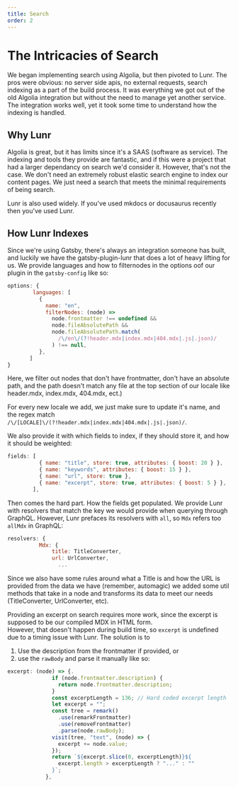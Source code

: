```yaml
---
title: Search
order: 2
---
```


# The Intricacies of Search

We began implementing search using Algolia, but then pivoted to Lunr. The pros were obvious: 
no server side apis, no external requests, search indexing as a part of the build process. 
It was everything we got out of the old Algolia integration but without the need to manage yet 
another service. The integration works well, yet it took some time to understand how the indexing 
is handled.

## Why Lunr

Algolia is great, but it has limits since it's a SAAS (software as service). The indexing and tools 
they provide are fantastic, and if this were a project that had a larger dependancy on search we'd 
consider it. However, that's not the case. We don't need an extremely robust elastic search engine 
to index our content pages. We just need a search that meets the minimal requirements of being search.

Lunr is also used widely. If you've used mkdocs or docusaurus recently then you've used Lunr.

## How Lunr Indexes

Since we're using Gatsby, there's always an integration someone has built, and luckily we have 
the gatsby-plugin-lunr that does a lot of heavy lifting for us. We provide languages and how to filternodes 
in the options oof our plugin in the `gatsby-config` like so:

```js:title=gatsby-config.js
options: {
        languages: [
          {
            name: "en",
            filterNodes: (node) =>
              node.frontmatter !== undefined &&
              node.fileAbsolutePath &&
              node.fileAbsolutePath.match(
                /\/en\/(?!header.mdx|index.mdx|404.mdx|.js|.json)/
              ) !== null,
          },
       ]
}
```

<CTA>

Here, we filter out nodes that don't have frontmatter, don't have an absolute path, and the 
path doesn't match any file at the top section of our locale like header.mdx, index.mdx, 404.mdx, ect.)

</CTA>

For every new locale we add, we just make sure to update it's name, and the regex match `/\/[LOCALE]\/(?!header.mdx|index.mdx|404.mdx|.js|.json)/`.

We also provide it with which fields to index, if they should store it, and how it should be weighted:

```js:title=gatsby-config.js
fields: [
          { name: "title", store: true, attributes: { boost: 20 } },
          { name: "keywords", attributes: { boost: 15 } },
          { name: "url", store: true },
          { name: "excerpt", store: true, attributes: { boost: 5 } },
        ],
```

Then comes the hard part. How the fields get populated.
We provide Lunr with resolvers that match the key we would provide when querying through GraphQL. 
However, Lunr prefaces its resolvers with `all`, so `Mdx` refers too `allMdx` in GraphQL:

```js:title=gatsby-config.js
resolvers: {
          Mdx: {
              title: TitleConverter,
              url: UrlConverter,
                ...
```

Since we also have some rules around what a Title is and how the URL is provided from the data we have 
(remember, automagic) we added some util methods that take in a node and transforms its data to meet our needs (TitleConverter, UrlConverter, etc).

Providing an excerpt on search requires more work, since the excerpt is supposed to be our compiled MDX in HTML form. \
However, that doesn't happen during build time, so `excerpt` is undefined due to a timing issue with Lunr. 
The solution is to 

1. Use the description from the frontmatter if provided, or 
2. use the `rawBody` and parse it manually like so:

```js:title=gatsby-config.js
excerpt: (node) => {.
              if (node.frontmatter.description) {
                return node.frontmatter.description;
              }
              const excerptLength = 136; // Hard coded excerpt length
              let excerpt = "";
              const tree = remark()
                .use(remarkFrontmatter)
                .use(removeFrontmatter)
                .parse(node.rawBody);
              visit(tree, "text", (node) => {
                excerpt += node.value;
              });
              return `${excerpt.slice(0, excerptLength)}${
                excerpt.length > excerptLength ? "..." : ""
              }`;
            },
```